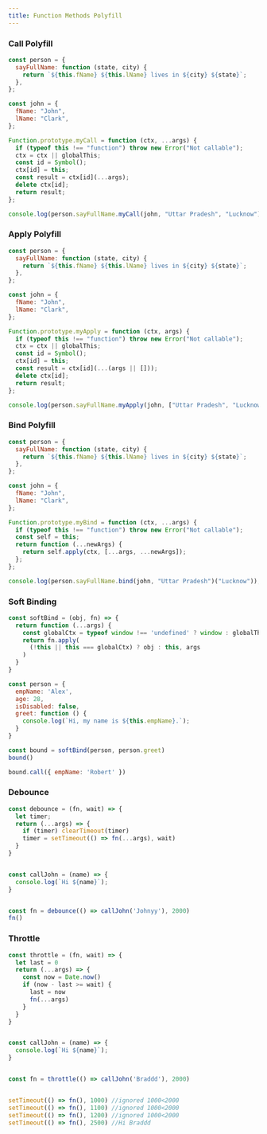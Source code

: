 ```yaml
---
title: Function Methods Polyfill
---
```


### Call Polyfill

```JavaScript
const person = {
  sayFullName: function (state, city) {
    return `${this.fName} ${this.lName} lives in ${city} ${state}`;
  },
};

const john = {
  fName: "John",
  lName: "Clark",
};

Function.prototype.myCall = function (ctx, ...args) {
  if (typeof this !== "function") throw new Error("Not callable");
  ctx = ctx || globalThis;
  const id = Symbol();
  ctx[id] = this;
  const result = ctx[id](...args);
  delete ctx[id];
  return result;
};

console.log(person.sayFullName.myCall(john, "Uttar Pradesh", "Lucknow"));
```

### Apply Polyfill

```JavaScript
const person = {
  sayFullName: function (state, city) {
    return `${this.fName} ${this.lName} lives in ${city} ${state}`;
  },
};

const john = {
  fName: "John",
  lName: "Clark",
};

Function.prototype.myApply = function (ctx, args) {
  if (typeof this !== "function") throw new Error("Not callable");
  ctx = ctx || globalThis;
  const id = Symbol();
  ctx[id] = this;
  const result = ctx[id](...(args || []));
  delete ctx[id];
  return result;
};

console.log(person.sayFullName.myApply(john, ["Uttar Pradesh", "Lucknow"]));
```


### Bind Polyfill

```JavaScript
const person = {
  sayFullName: function (state, city) {
    return `${this.fName} ${this.lName} lives in ${city} ${state}`;
  },
};

const john = {
  fName: "John",
  lName: "Clark",
};

Function.prototype.myBind = function (ctx, ...args) {
  if (typeof this !== "function") throw new Error("Not callable");
  const self = this;
  return function (...newArgs) {
    return self.apply(ctx, [...args, ...newArgs]);
  };
};

console.log(person.sayFullName.bind(john, "Uttar Pradesh")("Lucknow"));
```

### Soft Binding

```JavaScript
const softBind = (obj, fn) => {
  return function (...args) {
    const globalCtx = typeof window !== 'undefined' ? window : globalThis
    return fn.apply(
      (!this || this === globalCtx) ? obj : this, args
    )
  }
}

const person = {
  empName: 'Alex',
  age: 28,
  isDisabled: false,
  greet: function () {
    console.log(`Hi, my name is ${this.empName}.`);
  }
}

const bound = softBind(person, person.greet)
bound()

bound.call({ empName: 'Robert' })
```

### Debounce

```JavaScript
const debounce = (fn, wait) => {
  let timer;
  return (...args) => {
    if (timer) clearTimeout(timer)
    timer = setTimeout(() => fn(...args), wait)
  }
}


const callJohn = (name) => {
  console.log(`Hi ${name}`);
}


const fn = debounce(() => callJohn('Johnyy'), 2000)
fn()
```

### Throttle

```JavaScript
const throttle = (fn, wait) => {
  let last = 0
  return (...args) => {
    const now = Date.now()
    if (now - last >= wait) {
      last = now
      fn(...args)
    }
  }
}


const callJohn = (name) => {
  console.log(`Hi ${name}`);
}


const fn = throttle(() => callJohn('Braddd'), 2000)


setTimeout(() => fn(), 1000) //ignored 1000<2000
setTimeout(() => fn(), 1100) //ignored 1000<2000
setTimeout(() => fn(), 1200) //ignored 1000<2000
setTimeout(() => fn(), 2500) //Hi Braddd
```
